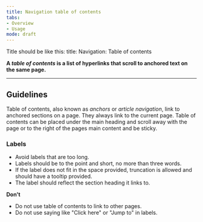 ```yaml
---
title: Navigation table of contents
tabs: 
- Overview
- Usage
mode: draft
---
```


Title should be like this: 
title: Navigation: Table of contents


**A *table of contents* is a list of hyperlinks that scroll to anchored text on the same page.**
<!--One to two sentences as an introduction to the component-->

***

## Guidelines
<!--List how to use it, sizes, widths, grid interactions, color allowances -->

Table of contents, also known as *anchors* or *article navigation*, link to anchored sections on a page.  They always link to the current page. Table of contents can be placed under the main heading and scroll away with the page or to the right of the pages main content and be sticky. 


### Labels

* Avoid labels that are too long. 
* Labels should be to the point and short, no more than three words. 
* If the label does not fit in the space provided, truncation is allowed and should have a tooltip provided.
* The label should reflect the section heading it links to.


**Don't**
<!--Bullet point list if needed -->

* Do not use table of contents to link to other pages. 
* Do not use saying like "Click here" or "Jump to" in labels. 

